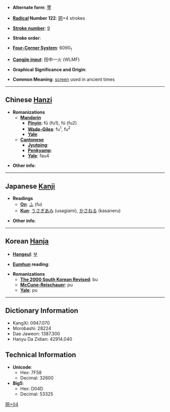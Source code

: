 * '''Alternate form''': [[罦]]

* '''[[Wiktionary:Chinese radical index| Radical]] Number 122''': [[Wiktionary:Chinese radical index 网|网]]+4 strokes

* '''[[Wiktionary:Chinese total strokes index|Stroke number]]''': [[Wiktionary:Chinese total strokes index 9|9]]

* '''Stroke order''': 

* '''[[Wiktionary:Chinese four corner index|Four-Corner System]]''': 6090<sub>1</sub>

* '''[[Wiktionary:Chinese Cangjie index|Cangjie input]]''': 田中一火 (WLMF)

* '''Graphical Significance and Origin''': 

* '''Common Meaning''': [[screen]] used in ancient times

----

== Chinese [[Hanzi]] ==

* '''Romanizations'''
** '''[[Mandarin]]'''
*** '''[[Pinyin]]''': fū (fu1), fú (fu2)
*** '''[[Wade-Giles]]''': fu<sup>1</sup>, fu<sup>2</sup>
*** '''[[Yale]]''': 
** '''[[Cantonese]]'''
*** '''[[Jyutping]]''':
*** '''[[Penkyamp]]''': 
*** '''[[Yale]]''': fau4

* '''Other info''': 

----

== Japanese [[Kanji]] ==

* '''Readings'''
** '''[[On]]''': [[ふ]] (fu)
** '''[[Kun]]''': [[うさぎあみ]] (usagiami), [[かさねる]] (kasaneru)

* '''Other info''':  

----

== Korean [[Hanja]] ==

* '''[[Hangeul]]''': [[부]]

* '''[[Eumhun]] reading''': 

* '''Romanizations'''
** '''[[The 2000 South Korean Revised Romanization|The 2000 South Korean Revised]]''': bu
** '''[[McCune-Reischauer]]''': pu
** '''[[Yale]]''': pu

----

== Dictionary Information ==

* KangXi: 0947.070
* Morobashi: 28224
* Dae Jaweon: 1387.300
* Hanyu Da Zidian: 42914.040

== Technical Information ==

* '''Unicode''':
** Hex: 7F58
** Decimal: 32600
* '''Big5''':
** Hex: D04D
** Decimal: 53325

[[Category:CJKV Character articles lacking a common meaning|网+04]]